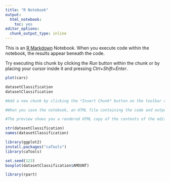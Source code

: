 ```yaml
---
title: "R Notebook"
output: 
  html_notebook: 
    toc: yes
editor_options: 
  chunk_output_type: inline
---
```


This is an [R Markdown](http://rmarkdown.rstudio.com) Notebook. When you execute code within the notebook, the results appear beneath the code. 

Try executing this chunk by clicking the *Run* button within the chunk or by placing your cursor inside it and pressing *Ctrl+Shift+Enter*. 

```r
plot(cars)

datasetClassification
datasetClassification

#Add a new chunk by clicking the *Insert Chunk* button on the toolbar or by pressing *Ctrl+Alt+I*.

#When you save the notebook, an HTML file containing the code and output will be saved #alongside it (click the *Preview* button or press *Ctrl+Shift+K* to preview the HTML file).

#The preview shows you a rendered HTML copy of the contents of the editor. Consequently, #unlike *Knit*, *Preview* does not run any R code chunks. Instead, the output of the chunk #when it was last run in the editor is displayed.
```

```r
str(datasetClassification)
names(datasetClassification)
```


```r
library(ggplot2)
install.packages("caTools")
library(caTools)
```


```r
set.seed(123)
boxplot(datasetClassification$AMOUNT)
```


```r
library(rpart)

```
